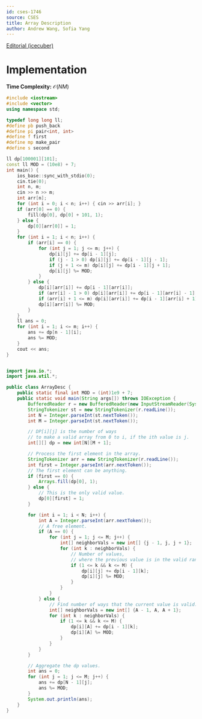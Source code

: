 ```yaml
---
id: cses-1746
source: CSES
title: Array Description
author: Andrew Wang, Sofia Yang
---
```


[Editorial (icecuber)](https://codeforces.com/blog/entry/70018)

# Implementation
**Time Complexity:** $\mathcal{O}(NM)$

<LanguageSection>

<CPPSection>

```cpp
#include <iostream>
#include <vector>
using namespace std;

typedef long long ll;
#define pb push_back
#define pi pair<int, int>
#define f first
#define mp make_pair
#define s second

ll dp[100001][101];
const ll MOD = (10e8) + 7;
int main() {
	ios_base::sync_with_stdio(0);
	cin.tie(0);
	int n, m;
	cin >> n >> m;
	int arr[n];
	for (int i = 0; i < n; i++) { cin >> arr[i]; }
	if (arr[0] == 0) {
		fill(dp[0], dp[0] + 101, 1);
	} else {
		dp[0][arr[0]] = 1;
	}
	for (int i = 1; i < n; i++) {
		if (arr[i] == 0) {
			for (int j = 1; j <= m; j++) {
				dp[i][j] += dp[i - 1][j];
				if (j - 1 > 0) dp[i][j] += dp[i - 1][j - 1];
				if (j + 1 <= m) dp[i][j] += dp[i - 1][j + 1];
				dp[i][j] %= MOD;
			}
		} else {
			dp[i][arr[i]] += dp[i - 1][arr[i]];
			if (arr[i] - 1 > 0) dp[i][arr[i]] += dp[i - 1][arr[i] - 1];
			if (arr[i] + 1 <= m) dp[i][arr[i]] += dp[i - 1][arr[i] + 1];
			dp[i][arr[i]] %= MOD;
		}
	}
	ll ans = 0;
	for (int i = 1; i <= m; i++) {
		ans += dp[n - 1][i];
		ans %= MOD;
	}
	cout << ans;
}
```
</CPPSection>

<JavaSection>

```java

import java.io.*;
import java.util.*;

public class ArrayDesc {
	public static final int MOD = (int)1e9 + 7;
	public static void main(String args[]) throws IOException {
		BufferedReader r = new BufferedReader(new InputStreamReader(System.in));
		StringTokenizer st = new StringTokenizer(r.readLine());
		int N = Integer.parseInt(st.nextToken());
		int M = Integer.parseInt(st.nextToken());

		// DP[i][j] is the number of ways
		// to make a valid array from 0 to i, if the ith value is j.
		int[][] dp = new int[N][M + 1];

		// Process the first element in the array.
		StringTokenizer arr = new StringTokenizer(r.readLine());
		int first = Integer.parseInt(arr.nextToken());
		// The first element can be anything.
		if (first == 0) {
			Arrays.fill(dp[0], 1);
		} else {
			// This is the only valid value.
			dp[0][first] = 1;
		}

		for (int i = 1; i < N; i++) {
			int A = Integer.parseInt(arr.nextToken());
			// A free element.
			if (A == 0) {
				for (int j = 1; j <= M; j++) {
					int[] neighborVals = new int[] {j - 1, j, j + 1};
					for (int k : neighborVals) {
						// Number of values,
						// where the previous value is in the valid range.
						if (1 <= k && k <= M) {
							dp[i][j] += dp[i - 1][k];
							dp[i][j] %= MOD;
						}
					}
				}
			} else {
				// Find number of ways that the current value is valid.
				int[] neighborVals = new int[] {A - 1, A, A + 1};
				for (int k : neighborVals) {
					if (1 <= k && k <= M) {
						dp[i][A] += dp[i - 1][k];
						dp[i][A] %= MOD;
					}
				}
			}
		}

		// Aggregate the dp values.
		int ans = 0;
		for (int j = 1; j <= M; j++) {
			ans += dp[N - 1][j];
			ans %= MOD;
		}
		System.out.println(ans);
	}
}
```

</JavaSection>

</LanguageSection>
